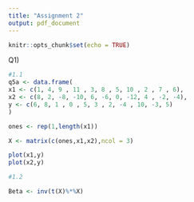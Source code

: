 ```yaml
---
title: "Assignment 2"
output: pdf_document
---
```


```r
knitr::opts_chunk$set(echo = TRUE)
```

Q1)
```r

#1.1
q5a <- data.frame(
x1 <- c(1, 4, 9 , 11 , 3, 8 , 5, 10 , 2 , 7 , 6),
x2 <- c(8, 2, -8, -10, 6, -6, 0, -12, 4 , -2, -4),
y <- c(6, 8, 1 , 0 , 5, 3 , 2, -4 , 10, -3, 5)
)

ones <- rep(1,length(x1))

X <- matrix(c(ones,x1,x2),ncol = 3)

plot(x1,y)
plot(x2,y)
```



```r
#1.2

Beta <- inv(t(X)%*%X)
```


